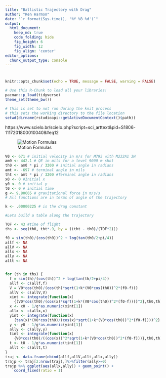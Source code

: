 ```yaml
---
title: "Ballistic Trajectory with Drag"
author: "Ken Harmon"
date: "`r format(Sys.time(), '%Y %B %d')`"
output:
  html_document:  
    keep_md: true
    code_folding: hide
    fig_height: 6
    fig_width: 12
    fig_align: 'center'
editor_options: 
  chunk_output_type: console
---
```


# {.tabset .tabset-fade}

```r
knitr::opts_chunk$set(echo = TRUE, message = FALSE, warning = FALSE)
```

```r
# Use this R-Chunk to load all your libraries!
pacman::p_load(tidyverse)
theme_set(theme_bw())
```

```r
# this is set to not run during the knit process
# this sets the working directory to the file location
setwd(dirname(rstudioapi::getActiveDocumentContext()$path))
```

https://www.scielo.br/scielo.php?script=sci_arttext&pid=S1806-11172018000100408#eq12

![Motion Formulas](MotionFormulas.png)

```r
V0 <- 671 # initial velocity in m/s for M795 with M232A1 3H
am0 <- 442.1 # QE in mils for a level 9000 m shot
th0 <- am0 * pi / 3200 # initial angle in radians
amt <- -697 # terminal angle in mils
tht <- amt * pi / 3200 #Terminal angle in radians
x0 <- 0 #Initial x
y0 <- 0 # initial y
t0 <- 0 # initial time
g <- 9.80665 # gravitational force in m/s/s
# All functions are in terms of angle of the trajectory

k <- .00000225 # is the drag constant

#Lets build a table along the trajectory

TOF <- 43 #time of flight
ths <- seq(th0, tht*.9, by = ((tht - th0)/(TOF*2)))

f0 = sin(th0)/(cos(th0))^2 + log(tan(th0/2+pi/4))
allf <- NA
allV <- NA
allx <- NA
ally <- NA
allt <- NA


for (th in ths) {
  f = sin(th)/(cos(th))^2 + log(tan(th/2+pi/4))
  allf <- c(allf,f)
  V = V0*cos(th0)/(cos(th)*sqrt(1+k*(V0*cos(th0))^2*(f0-f)))
  allV <- c(allV,V)
  xint <- integrate(function(x) 
    {(V0*cos(th0)/(cos(x)*sqrt(1+k*(V0*cos(th0))^2*(f0-f))))^2},th0,th)
  x <- x0 - 1/g*as.numeric(xint[1])
  allx <- c(allx,x)
  yint <- integrate(function(x) 
    {tan(x)*(V0*cos(th0)/(cos(x)*sqrt(1+k*(V0*cos(th0))^2*(f0-f))))^2},th0,th)
  y <- y0 - 1/g*as.numeric(yint[1])
  ally <- c(ally,y)
  tint <- integrate(function(x) 
    {V0*cos(th0)/((cos(x))^2*sqrt(1+k*(V0*cos(th0))^2*(f0-f)))},th0,th)
  t <- t0 - 1/g*as.numeric(tint[1])
  allt <- c(allt,t)
}
traj <- data.frame(cbind(allf,allV,allt,allx,ally))
trajp <- traj[2:nrow(traj),]%>%filter(ally>=0)
trajp %>% ggplot(aes(allx,ally)) + geom_point() +
    coord_fixed(ratio = 1)
```

